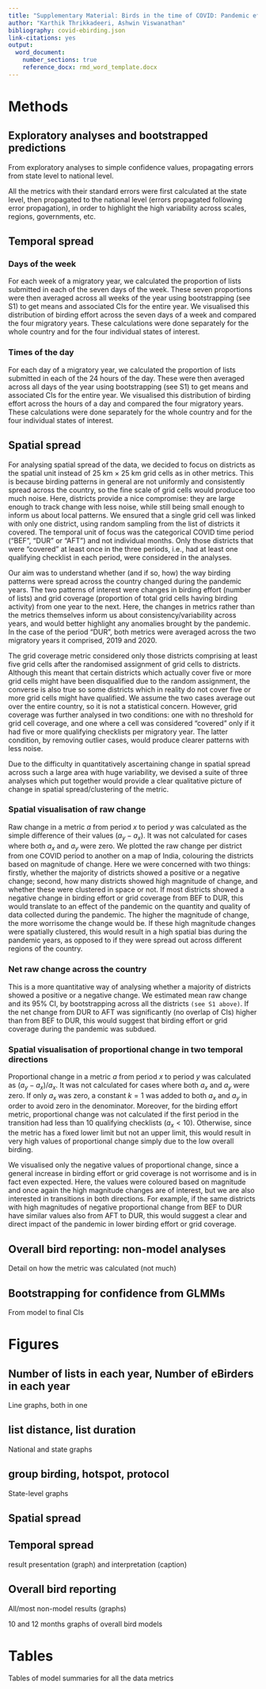```yaml
---
title: "Supplementary Material: Birds in the time of COVID: Pandemic effects illuminated by birdwatchers, and implications for citizen science inference"
author: "Karthik Thrikkadeeri, Ashwin Viswanathan"
bibliography: covid-ebirding.json
link-citations: yes
output: 
  word_document:
    number_sections: true
    reference_docx: rmd_word_template.docx
---
```


# Methods

## Exploratory analyses and bootstrapped predictions

From exploratory analyses to simple confidence values, propagating errors from state level to national level.

All the metrics with their standard errors were first calculated at the state level, then propagated to the national level (errors propagated following error propagation), in order to highlight the high variability across scales, regions, governments, etc.

## Temporal spread

### Days of the week

For each week of a migratory year, we calculated the proportion of lists submitted in each of the seven days of the week. These seven proportions were then averaged across all weeks of the year using bootstrapping (see S1) to get means and associated CIs for the entire year. We visualised this distribution of birding effort across the seven days of a week and compared the four migratory years. These calculations were done separately for the whole country and for the four individual states of interest.

### Times of the day

For each day of a migratory year, we calculated the proportion of lists submitted in each of the 24 hours of the day. These were then averaged across all days of the year using bootstrapping (see S1) to get means and associated CIs for the entire year. We visualised this distribution of birding effort across the hours of a day and compared the four migratory years. These calculations were done separately for the whole country and for the four individual states of interest.

## Spatial spread

For analysing spatial spread of the data, we decided to focus on districts as the spatial unit instead of 25 km × 25 km grid cells as in other metrics. This is because birding patterns in general are not uniformly and consistently spread across the country, so the fine scale of grid cells would produce too much noise. Here, districts provide a nice compromise: they are large enough to track change with less noise, while still being small enough to inform us about local patterns. We ensured that a single grid cell was linked with only one district, using random sampling from the list of districts it covered. The temporal unit of focus was the categorical COVID time period ("BEF", "DUR" or "AFT") and not individual months. Only those districts that were "covered" at least once in the three periods, i.e., had at least one qualifying checklist in each period, were considered in the analyses.

Our aim was to understand whether (and if so, how) the way birding patterns were spread across the country changed during the pandemic years. The two patterns of interest were changes in birding effort (number of lists) and grid coverage (proportion of total grid cells having birding activity) from one year to the next. Here, the changes in metrics rather than the metrics themselves inform us about consistency/variability across years, and would better highlight any anomalies brought by the pandemic. In the case of the period "DUR", both metrics were averaged across the two migratory years it comprised, 2019 and 2020.

The grid coverage metric considered only those districts comprising at least five grid cells after the randomised assignment of grid cells to districts. Although this meant that certain districts which actually cover five or more grid cells might have been disqualified due to the random assignment, the converse is also true so some districts which in reality do not cover five or more grid cells might have qualified. We assume the two cases average out over the entire country, so it is not a statistical concern. However, grid coverage was further analysed in two conditions: one with no threshold for grid cell coverage, and one where a cell was considered "covered" only if it had five or more qualifying checklists per migratory year. The latter condition, by removing outlier cases, would produce clearer patterns with less noise.

Due to the difficulty in quantitatively ascertaining change in spatial spread across such a large area with huge variability, we devised a suite of three analyses which put together would provide a clear qualitative picture of change in spatial spread/clustering of the metric.

### Spatial visualisation of raw change

Raw change in a metric $a$ from period $x$ to period $y$ was calculated as the simple difference of their values $(a_{y}-a_{x})$. It was not calculated for cases where both $a_{x}$ and $a_{y}$ were zero. We plotted the raw change per district from one COVID period to another on a map of India, colouring the districts based on magnitude of change. Here we were concerned with two things: firstly, whether the majority of districts showed a positive or a negative change; second, how many districts showed high magnitude of change, and whether these were clustered in space or not. If most districts showed a negative change in birding effort or grid coverage from BEF to DUR, this would translate to an effect of the pandemic on the quantity and quality of data collected during the pandemic. The higher the magnitude of change, the more worrisome the change would be. If these high magnitude changes were spatially clustered, this would result in a high spatial bias during the pandemic years, as opposed to if they were spread out across different regions of the country.

### Net raw change across the country

This is a more quantitative way of analysing whether a majority of districts showed a positive or a negative change. We estimated mean raw change and its 95% CI, by bootstrapping across all the districts `(see S1 above)`. If the net change from DUR to AFT was significantly (no overlap of CIs) higher than from BEF to DUR, this would suggest that birding effort or grid coverage during the pandemic was subdued.

### Spatial visualisation of proportional change in two temporal directions

Proportional change in a metric $a$ from period $x$ to period $y$ was calculated as $(a_{y}-a_{x})/a_{x}$. It was not calculated for cases where both $a_{x}$ and $a_{y}$ were zero. If only $a_{x}$ was zero, a constant $k=1$ was added to both $a_{x}$ and $a_{y}$ in order to avoid zero in the denominator. Moreover, for the birding effort metric, proportional change was not calculated if the first period in the transition had less than 10 qualifying checklists ($a_{x} < 10$). Otherwise, since the metric has a fixed lower limit but not an upper limit, this would result in very high values of proportional change simply due to the low overall birding.

We visualised only the negative values of proportional change, since a general increase in birding effort or grid coverage is not worrisome and is in fact even expected. Here, the values were coloured based on magnitude and once again the high magnitude changes are of interest, but we are also interested in transitions in both directions. For example, if the same districts with high magnitudes of negative proportional change from BEF to DUR have similar values also from AFT to DUR, this would suggest a clear and direct impact of the pandemic in lower birding effort or grid coverage.

## Overall bird reporting: non-model analyses

Detail on how the metric was calculated (not much)

## Bootstrapping for confidence from GLMMs

From model to final CIs

# Figures

## Number of lists in each year, Number of eBirders in each year

Line graphs, both in one

## list distance, list duration

National and state graphs

## group birding, hotspot, protocol

State-level graphs

## Spatial spread

## Temporal spread

result presentation (graph) and interpretation (caption)

## Overall bird reporting

All/most non-model results (graphs)

10 and 12 months graphs of overall bird models

# Tables

Tables of model summaries for all the data metrics
